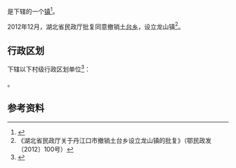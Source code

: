 {{中国乡级行政区|42/03/81/201/000}}

'''{{PAGENAMEBASE}}'''是{{PRC admin/fullname|42/03/81/201/000|3}}下辖的一个[[行政建制镇|镇]]<ref>{{PRC admin/ref sgc|{{PRC admin/parent|42/03/81/201/000}}}}</ref>。

2012年12月，湖北省民政厅批复同意撤销[[土台乡|土台乡]]，设立龙山镇<ref>《湖北省民政厅关于丹江口市撤销土台乡设立龙山镇的批复》（鄂民政发〔2012〕100号）</ref>。

== 行政区划 ==
{{PAGENAMEBASE}}下辖以下村级行政区划单位<ref>{{PRC admin/ref sgc|42/03/81/201/000}}</ref>：

{{PRC admin/children|42/03/81/201/000}}。

== 参考资料 ==
{{reflist}}

{{PRC admin/navcat|42/03/81/201/000}}
{{湖北行政区划小作品}}